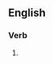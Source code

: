 ==English==

===Verb===
{{head|en|verb form}}

# {{present participle of|recuperate|lang=en|nocat=1}}
